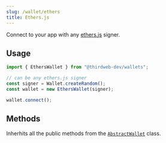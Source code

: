 ```yaml
---
slug: /wallet/ethers
title: Ethers.js
---
```



Connect to your app with any [ethers.js](https://github.com/ethers-io/ethers.js/) signer.

## Usage

```javascript
import { EthersWallet } from "@thirdweb-dev/wallets";

// can be any ethers.js signer
const signer = Wallet.createRandom();
const wallet = new EthersWallet(signer);

wallet.connect();
```

## Methods

Inherhits all the public methods from the [`AbstractWallet`](interfaces/abstract-wallet) class.
